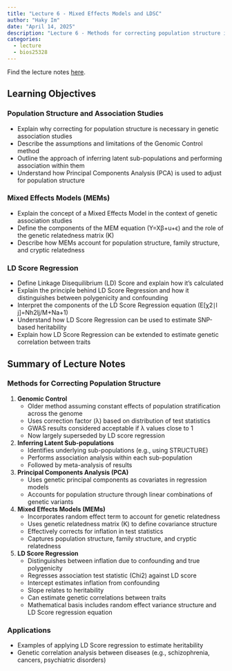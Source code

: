 ```yaml
---
title: "Lecture 6 - Mixed Effects Models and LDSC"
author: "Haky Im"
date: "April 14, 2025"
description: "Lecture 6 - Methods for correcting population structure in genetic association studies"
categories:
  - lecture
  - bios25328
---
```


Find the lecture notes [here](https://www.icloud.com/keynote/008paGrlDp0cyfmdvE-BmAiGQ#L6-Mixed-Effects-Models-LDSC-2025).

## Learning Objectives

### Population Structure and Association Studies
- Explain why correcting for population structure is necessary in genetic association studies
- Describe the assumptions and limitations of the Genomic Control method
- Outline the approach of inferring latent sub-populations and performing association within them
- Understand how Principal Components Analysis (PCA) is used to adjust for population structure

### Mixed Effects Models (MEMs)
- Explain the concept of a Mixed Effects Model in the context of genetic association studies
- Define the components of the MEM equation (Y=Xβ+u+ϵ) and the role of the genetic relatedness matrix (K)
- Describe how MEMs account for population structure, family structure, and cryptic relatedness

### LD Score Regression
- Define Linkage Disequilibrium (LD) Score and explain how it's calculated
- Explain the principle behind LD Score Regression and how it distinguishes between polygenicity and confounding
- Interpret the components of the LD Score Regression equation (E[χ2∣l j]=Nh2lj/M+Na+1)
- Understand how LD Score Regression can be used to estimate SNP-based heritability
- Explain how LD Score Regression can be extended to estimate genetic correlation between traits

## Summary of Lecture Notes

### Methods for Correcting Population Structure

1. **Genomic Control**
   - Older method assuming constant effects of population stratification across the genome
   - Uses correction factor (λ) based on distribution of test statistics
   - GWAS results considered acceptable if λ values close to 1
   - Now largely superseded by LD score regression

2. **Inferring Latent Sub-populations**
   - Identifies underlying sub-populations (e.g., using STRUCTURE)
   - Performs association analysis within each sub-population
   - Followed by meta-analysis of results

3. **Principal Components Analysis (PCA)**
   - Uses genetic principal components as covariates in regression models
   - Accounts for population structure through linear combinations of genetic variants

4. **Mixed Effects Models (MEMs)**
   - Incorporates random effect term to account for genetic relatedness
   - Uses genetic relatedness matrix (K) to define covariance structure
   - Effectively corrects for inflation in test statistics
   - Captures population structure, family structure, and cryptic relatedness

5. **LD Score Regression**
   - Distinguishes between inflation due to confounding and true polygenicity
   - Regresses association test statistic (Chi2) against LD score
   - Intercept estimates inflation from confounding
   - Slope relates to heritability
   - Can estimate genetic correlations between traits
   - Mathematical basis includes random effect variance structure and LD Score regression equation

### Applications
- Examples of applying LD Score regression to estimate heritability
- Genetic correlation analysis between diseases (e.g., schizophrenia, cancers, psychiatric disorders)

